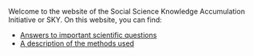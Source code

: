 

Welcome to the website of the Social Science Knowledge Accumulation Initiative or SKY.
On this website, you can find:

* [Answers to important scientific questions](meta.html) 
* [A description of the methods used](methods.html)
